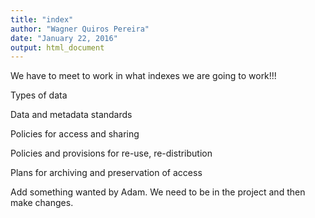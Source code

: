 ```yaml
---
title: "index"
author: "Wagner Quiros Pereira"
date: "January 22, 2016"
output: html_document
---
```


We have to meet to work in what indexes we are going to work!!!

 Types of data
 
 Data and metadata standards
 
 Policies for access and sharing
 
 Policies and provisions for re-use, re-distribution
 
 Plans for archiving and preservation of access
 
 Add something wanted by Adam.
 We need to be in the project and then make changes.

